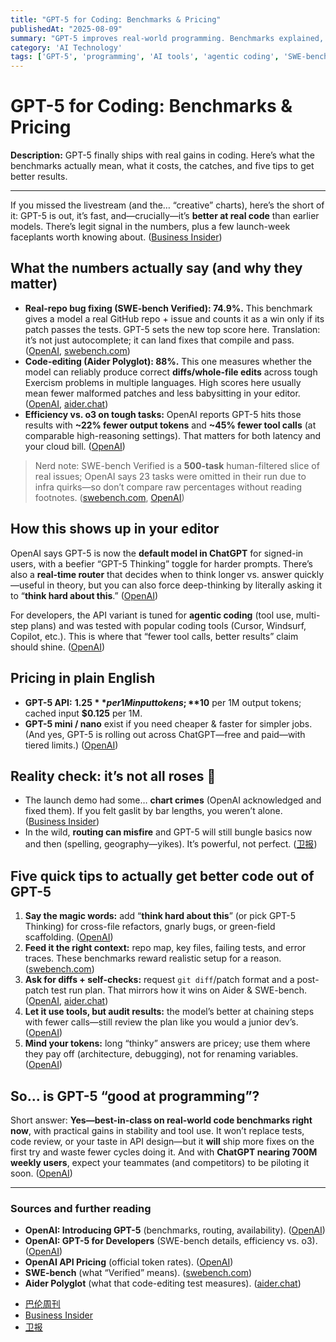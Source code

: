 ```yaml
---
title: "GPT-5 for Coding: Benchmarks & Pricing"
publishedAt: "2025-08-09"
summary: "GPT-5 improves real-world programming. Benchmarks explained, pricing, pitfalls, and practical AI tools—plus five tips to get better results in your editor and API."
category: 'AI Technology'
tags: ['GPT-5', 'programming', 'AI tools', 'agentic coding', 'SWE-bench', 'Aider', 'OpenAI', 'benchmarks', 'developer tools']
---
```


# GPT-5 for Coding: Benchmarks & Pricing

**Description:** GPT-5 finally ships with real gains in coding. Here’s what the benchmarks actually mean, what it costs, the catches, and five tips to get better results.

---

If you missed the livestream (and the… “creative” charts), here’s the short of it: GPT-5 is out, it’s fast, and—crucially—it’s **better at real code** than earlier models. There’s legit signal in the numbers, plus a few launch-week faceplants worth knowing about. ([Business Insider][1])

## What the numbers actually say (and why they matter)

* **Real-repo bug fixing (SWE-bench Verified): 74.9%.** This benchmark gives a model a real GitHub repo + issue and counts it as a win only if its patch passes the tests. GPT-5 sets the new top score here. Translation: it’s not just autocomplete; it can land fixes that compile and pass. ([OpenAI][2], [swebench.com][3])
* **Code-editing (Aider Polyglot): 88%.** This one measures whether the model can reliably produce correct **diffs/whole-file edits** across tough Exercism problems in multiple languages. High scores here usually mean fewer malformed patches and less babysitting in your editor. ([OpenAI][2], [aider.chat][4])
* **Efficiency vs. o3 on tough tasks:** OpenAI reports GPT-5 hits those results with **~22% fewer output tokens** and **~45% fewer tool calls** (at comparable high-reasoning settings). That matters for both latency and your cloud bill. ([OpenAI][5])

> Nerd note: SWE-bench Verified is a **500-task** human-filtered slice of real issues; OpenAI says 23 tasks were omitted in their run due to infra quirks—so don’t compare raw percentages without reading footnotes. ([swebench.com][6], [OpenAI][5])

## How this shows up in your editor

OpenAI says GPT-5 is now the **default model in ChatGPT** for signed-in users, with a beefier “GPT-5 Thinking” toggle for harder prompts. There’s also a **real-time router** that decides when to think longer vs. answer quickly—useful in theory, but you can also force deep-thinking by literally asking it to “**think hard about this**.” ([OpenAI][7])

For developers, the API variant is tuned for **agentic coding** (tool use, multi-step plans) and was tested with popular coding tools (Cursor, Windsurf, Copilot, etc.). This is where that “fewer tool calls, better results” claim should shine. ([OpenAI][5])

## Pricing in plain English

* **GPT-5 API:** **$1.25** per 1M input tokens; **$10** per 1M output tokens; cached input **$0.125** per 1M.
* **GPT-5 mini / nano** exist if you need cheaper & faster for simpler jobs.
  (And yes, GPT-5 is rolling out across ChatGPT—free and paid—with tiered limits.) ([OpenAI][8])

## Reality check: it’s not all roses 🌹

* The launch demo had some… **chart crimes** (OpenAI acknowledged and fixed them). If you felt gaslit by bar lengths, you weren’t alone. ([Business Insider][1])
* In the wild, **routing can misfire** and GPT-5 will still bungle basics now and then (spelling, geography—yikes). It’s powerful, not perfect. ([卫报][9])

## Five quick tips to actually get better code out of GPT-5

1. **Say the magic words:** add “**think hard about this**” (or pick GPT-5 Thinking) for cross-file refactors, gnarly bugs, or green-field scaffolding. ([OpenAI][7])
2. **Feed it the right context:** repo map, key files, failing tests, and error traces. These benchmarks reward realistic setup for a reason. ([swebench.com][3])
3. **Ask for diffs + self-checks:** request `git diff`/patch format and a post-patch test run plan. That mirrors how it wins on Aider & SWE-bench. ([OpenAI][2], [aider.chat][4])
4. **Let it use tools, but audit results:** the model’s better at chaining steps with fewer calls—still review the plan like you would a junior dev’s. ([OpenAI][5])
5. **Mind your tokens:** long “thinky” answers are pricey; use them where they pay off (architecture, debugging), not for renaming variables. ([OpenAI][5])

## So… is GPT-5 “good at programming”?

Short answer: **Yes—best-in-class on real-world code benchmarks right now**, with practical gains in stability and tool use. It won’t replace tests, code review, or your taste in API design—but it **will** ship more fixes on the first try and waste fewer cycles doing it. And with **ChatGPT nearing 700M weekly users**, expect your teammates (and competitors) to be piloting it soon. ([OpenAI][2])

---

### Sources and further reading

* **OpenAI: Introducing GPT-5** (benchmarks, routing, availability). ([OpenAI][2])
* **OpenAI: GPT-5 for Developers** (SWE-bench details, efficiency vs. o3). ([OpenAI][5])
* **OpenAI API Pricing** (official token rates). ([OpenAI][8])
* **SWE-bench** (what “Verified” means). ([swebench.com][3])
* **Aider Polyglot** (what that code-editing test measures). ([aider.chat][4])

- [巴伦周刊](https://www.barrons.com/articles/openai-new-chatgpt-ai-model-gpt-5-a79eda90?utm_source=chatgpt.com)
- [Business Insider](https://www.businessinsider.com/openai-made-mistakes-with-charts-in-its-gpt-5-demo-2025-8?utm_source=chatgpt.com)
- [卫报](https://www.theguardian.com/australia-news/2025/aug/08/openai-chatgpt-5-struggled-with-spelling-and-geography?utm_source=chatgpt.com)

[1]: https://www.businessinsider.com/openai-made-mistakes-with-charts-in-its-gpt-5-demo-2025-8?utm_source=chatgpt.com "OpenAI fixes 'unintentional chart crime' after people pointed out something was off in the GPT-5 livestream"
[2]: https://openai.com/index/introducing-gpt-5/ "Introducing GPT-5 | OpenAI"
[3]: https://www.swebench.com/SWE-bench/?utm_source=chatgpt.com "Overview - SWE-bench documentation"
[4]: https://aider.chat/docs/leaderboards/?utm_source=chatgpt.com "Aider LLM Leaderboards"
[5]: https://openai.com/index/introducing-gpt-5-for-developers/?utm_source=chatgpt.com "Introducing GPT‑5 for developers | OpenAI"
[6]: https://www.swebench.com/?utm_source=chatgpt.com "SWE-bench Leaderboards"
[7]: https://openai.com/index/introducing-gpt-5/?utm_source=chatgpt.com "Introducing GPT-5 - OpenAI"
[8]: https://openai.com/api/pricing/ "Pricing | OpenAI"
[9]: https://www.theguardian.com/australia-news/2025/aug/08/openai-chatgpt-5-struggled-with-spelling-and-geography?utm_source=chatgpt.com "OpenAI unveils ChatGPT-5 and its hyped 'PhD level' intelligence struggled with basic spelling and geography"


